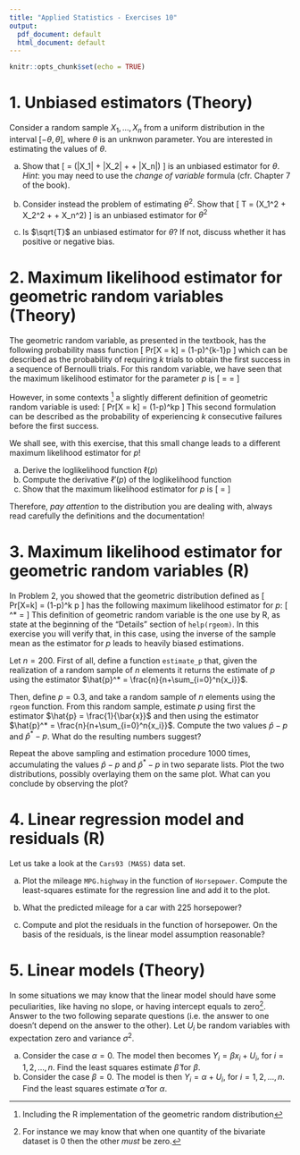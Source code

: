 ---
title: "Applied Statistics - Exercises 10"
output:
  pdf_document: default
  html_document: default
---

```{r setup, include=FALSE}
knitr::opts_chunk$set(echo = TRUE)
```

# 1. Unbiased estimators (Theory)

Consider a random sample $X_1, \dots, X_n$ from a uniform distribution in the interval $[-\theta, \theta]$, where $\theta$ is an unknwon parameter.
You are interested in estimating the values of $\theta$.

a. Show that
\[
  \hat{\Theta} = \frac{2}{n}(|X_1| + |X_2| + \dots + |X_n|)
\]
is an unbiased estimator for $\theta$. 
_Hint_: you may need to use the _change of variable_ formula (cfr. Chapter 7 of the book).

b. Consider instead the problem of estimating $\theta^2$. Show that
\[
  T = \frac{3}{n}(X_1^2 + X_2^2 + \dots + X_n^2)
\]
is an unbiased estimator for $\theta^2$

b. Is $\sqrt{T}$ an unbiased estimator for $\theta$? If not, discuss whether it has positive or negative bias.


# 2. Maximum likelihood estimator for geometric random variables (Theory)

The geometric random variable, as presented in the textbook, has the following probability mass function
\[
   Pr[X = k] = (1-p)^{k-1}\cdot p
\]
which can be described as the probability of requiring $k$ trials to obtain the first success in a sequence of Bernoulli trials.
For this random variable, we have seen that the maximum likelihood estimator for the parameter $p$ is
\[
  \hat{p} = \frac{n}{\sum_{i=0}^n x_i} = \frac{1}{\bar{x}}
\]

However, in some contexts ^[Including the R implementation of the geometric random distribution] a slightly different definition of geometric random variable is used:
\[
  Pr[X = k] = (1-p)^k\cdot p
\]
This second formulation can be described as the probability of experiencing $k$ consecutive failures before the first success.

We shall see, with this exercise, that this small change leads to a different maximum likelihood estimator for $p$!

 a. Derive the loglikelihood function $\ell(p)$
 b. Compute the derivative $\ell'(p)$ of the loglikelihood function
 c. Show that the maximum likelihood estimator for $p$ is
    \[
      \hat{p} = \frac{n}{n+\sum_{i=0}^n{x_i}}
    \]
    
Therefore, _pay attention_ to the distribution you are dealing with, always read carefully the definitions and the documentation!

# 3. Maximum likelihood estimator for geometric random variables (R)

In Problem 2, you showed that the geometric distribution defined as
\[
  Pr[X=k] = (1-p)^k \cdot p
\]
has the following maximum likelihood estimator for $p$:
\[
  \hat{p}^* = \frac{n}{n+\sum_{i=0}^n{x_i}}
\]
This definition of geometric random variable is the one use by R, as state at the beginning of the "Details" section of `help(rgeom)`.
In this exercise you will verify that, in this case, using the inverse of the sample mean as the estimator for $p$ leads to heavily biased estimations.

Let $n=200$.
First of all, define a function `estimate_p` that, given the realization of a random sample of $n$ elements it returns the estimate of $p$ using the estimator $\hat{p}^* = \frac{n}{n+\sum_{i=0}^n{x_i}}$.

Then, define $p=0.3$, and take a random sample of $n$ elements using the `rgeom` function.
From this random sample, estimate $p$ using first the estimator $\hat{p} = \frac{1}{\bar{x}}$ and then using the estimator $\hat{p}^* = \frac{n}{n+\sum_{i=0}^n{x_i}}$.
Compute the two values $\hat{p} - p$ and $\hat{p}^* - p$. What do the resulting numbers suggest?

Repeat the above sampling and estimation procedure 1000 times, accumulating the values $\hat{p} - p$ and $\hat{p}^* - p$ in two separate lists. Plot the two distributions, possibly overlaying them on the same plot. What can you conclude by observing the plot?


# 4. Linear regression model and residuals (R)

Let us take a look at the `Cars93 (MASS)` data set.

(a) Plot the mileage `MPG.highway` in the function of `Horsepower`. Compute the least-squares estimate for the regression line and add it to the plot. 

(b) What the predicted mileage for a car with 225 horsepower?

(c) Compute and plot the residuals in the function of horsepower. On the basis of the residuals, is the linear model assumption reasonable?

# 5. Linear models (Theory)

In some situations we may know that the linear model should have some peculiarities, like having no slope, or having intercept equals to zero^[For instance we may know that when one quantity of the bivariate dataset is 0 then the other _must_ be zero.]. Answer to the two following separate questions (i.e. the answer to one doesn't depend on the answer to the other).
Let $U_i$ be random variables with expectation zero and variance $\sigma^2$.

 a. Consider the case $\alpha=0$. The model then becomes $Y_i = \beta x_i + U_i$, for $i=1,2,\dots,n$.
    Find the least squares estimate $\hat{\beta}$ for $\beta$. 
 b. Consider the case $\beta=0$. The model is then $Y_i = \alpha + U_i$, for $i=1,2,\dots,n$.
    Find the least squares estimate $\hat{\alpha}$ for $\alpha$. 


